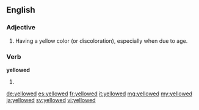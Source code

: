 ==English==

===Adjective===
{{en-adj}}

# Having a yellow color (or discoloration), especially when due to age.

===Verb===
'''yellowed'''

# {{en-past of|yellow}}

[[de:yellowed]]
[[es:yellowed]]
[[fr:yellowed]]
[[it:yellowed]]
[[mg:yellowed]]
[[my:yellowed]]
[[ja:yellowed]]
[[sv:yellowed]]
[[vi:yellowed]]
